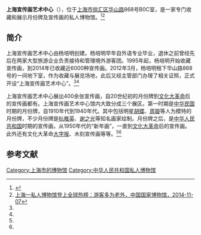 '''上海宣传画艺术中心'''（{{lang-en|Shanghai Propaganda Poster Art Center}}），位于[[上海市|上海市]][[徐汇区|徐汇区]][[华山路_(上海)|华山路]]868号B0C室，是一家专门收藏和展示月份牌及宣传画的私人博物馆。<ref name=hxw>{{Cite web |url=http://shoucang.hexun.com/2014-11-06/170108214.html |title=上海宣传画艺术中心登全球热榜 排名超国家博物馆，和讯网，2014-11-06 |access-date=2014-11-08 |archive-url=https://web.archive.org/web/20141108163628/http://shoucang.hexun.com/2014-11-06/170108214.html |archive-date=2014-11-08 |dead-url=yes }}</ref><ref name=zggjbwg>[http://www.chnmuseum.cn/tabid/138/InfoID/102892/frtid/141/Default.aspx 上海一私人博物馆登上全球热榜：游客多为老外，中国国家博物馆，2014-11-07]{{Dead link|date=2018年6月 |bot=InternetArchiveBot |fix-attempted=no }}</ref>

==简介==
上海宣传画艺术中心由杨培明创建。杨培明早年自外语专业毕业，退休之前曾经先后在两家大型旅游企业负责接待和管理境外游客团。1995年起，杨培明开始收藏宣传画，到2014年已收藏近6000种宣传画。2012年3月，杨培明租下华山路868号的一间地下室，作为收藏与展览场地，此后又经主管部门办理了相关证照，正式开设“上海宣传画艺术中心”。<ref name=hxw/><ref name=zggjbwg/>

上海宣传画艺术中心展出400余张宣传画，自20世纪初的月份牌到[[文化大革命|文化大革命]]后的宣传画都有。上海宣传画艺术中心馆内大致分成三个展区。第一时期是[[中华民国|中华民国]]时期的月份牌，自1910年代到1940年代。其中包括明星[[胡蝶|胡蝶]]、[[周璇|周璇]]等人为模特的月份牌，不少月份牌是[[杭稚英|杭稚英]]、[[谢之光|谢之光]]等知名画家绘制。月份牌之后，是[[中华人民共和国|中华人民共和国]]时期的宣传画，从1950年代的“新年画”，一直到[[文化大革命|文化大革命]]后的宣传画。此外还有文化大革命[[大字报|大字报]]、木刻宣传画等等。<ref name=hxw/><ref name=zggjbwg/>

==参考文献==
{{reflist}}

[[Category:上海市的博物馆|Category:上海市的博物馆]]
[[Category:中华人民共和国私人博物馆|Category:中华人民共和国私人博物馆]]